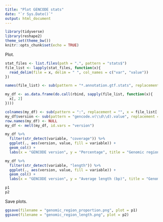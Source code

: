 ```yaml
---
title: "Plot GENCODE stats"
date: "`r Sys.Date()`"
output: html_document
---
```


```r
library(tidyverse)
library(reshape2)
theme_set(theme_bw())
knitr::opts_chunk$set(echo = TRUE)
```

Plot.

```r
stat_files <- list.files(path = ".", pattern = "stats$")
file_list <- lapply(stat_files, function(x){
  read_delim(file = x, delim = " ", col_names = c("var", "value"))
})

names(file_list) <- sub(pattern = "*.annotation.gtf.stats", replacement = "", x = stat_files)

my_df <- as.data.frame(do.call(rbind, sapply(file_list, function(x){
  x[, 2]
})))

colnames(my_df) <- sub(pattern = ":", replacement = "", x = file_list[[1]]$var)
my_df$version <- sub(pattern = "gencode.v(\\d\\d).value", replacement = "\\1", x = row.names(my_df))
row.names(my_df) <- NULL
my_df <- melt(my_df, id.vars = "version")

my_df %>%
  filter(str_detect(variable, "coverage")) %>%
  ggplot(., aes(version, value, fill = variable)) +
  geom_col() +
  labs(x = "GENCODE version", y = "Percentage", title = "Genomic region proportions") -> p1

my_df %>%
  filter(str_detect(variable, "length")) %>%
  ggplot(., aes(version, value, fill = variable)) +
  geom_col() +
  labs(x = "GENCODE version", y = "Average length (bp)", title = "Genomic region lengths") -> p2

p1
p2
```

Save plots.

```r
ggsave(filename = "genomic_region_proportion.png", plot = p1)
ggsave(filename = "genomic_region_length.png", plot = p2)
```
